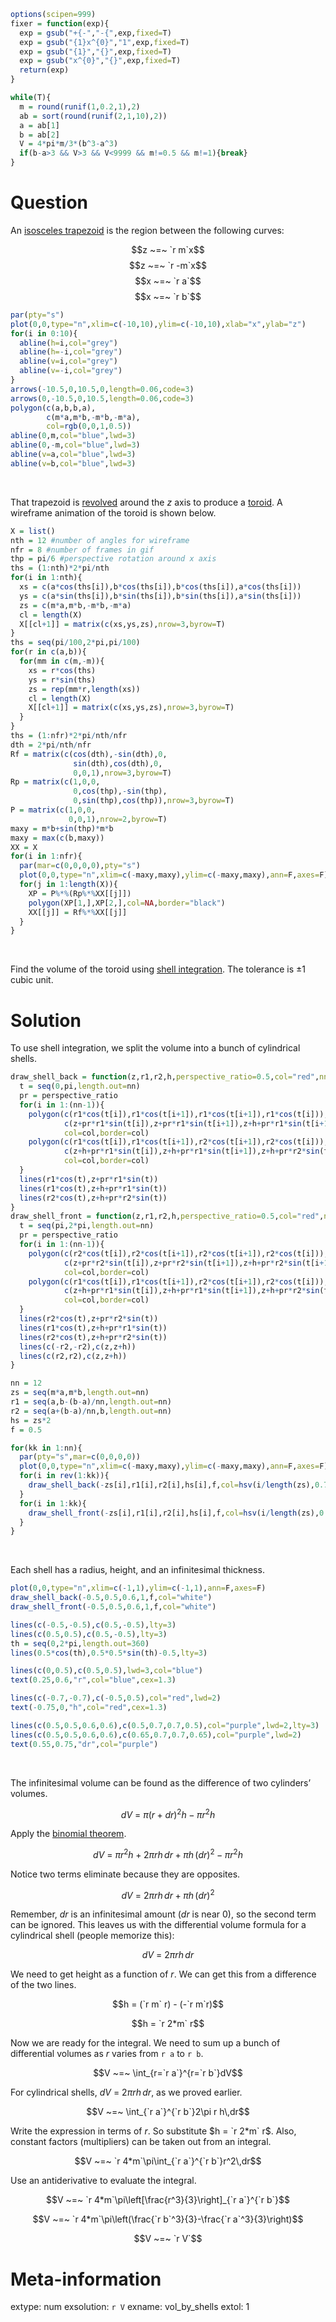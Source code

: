 ```r
options(scipen=999)
fixer = function(exp){
  exp = gsub("+{-","-{",exp,fixed=T)
  exp = gsub("{1}x^{0}","1",exp,fixed=T)
  exp = gsub("{1}","{}",exp,fixed=T)
  exp = gsub("x^{0}","{}",exp,fixed=T)
  return(exp)
}

while(T){
  m = round(runif(1,0.2,1),2)
  ab = sort(round(runif(2,1,10),2))
  a = ab[1]
  b = ab[2]
  V = 4*pi*m/3*(b^3-a^3)
  if(b-a>3 && V>3 && V<9999 && m!=0.5 && m!=1){break}
}


```

Question
========

An [isosceles trapezoid](https://en.wikipedia.org/wiki/Isosceles_trapezoid) is the region between the following curves:

$$z ~=~ `r m`x$$
$$z ~=~ `r -m`x$$
$$x ~=~ `r a`$$
$$x ~=~ `r b`$$

```r
par(pty="s")
plot(0,0,type="n",xlim=c(-10,10),ylim=c(-10,10),xlab="x",ylab="z")
for(i in 0:10){
  abline(h=i,col="grey")
  abline(h=-i,col="grey")
  abline(v=i,col="grey")
  abline(v=-i,col="grey")
}
arrows(-10.5,0,10.5,0,length=0.06,code=3)
arrows(0,-10.5,0,10.5,length=0.06,code=3)
polygon(c(a,b,b,a),
        c(m*a,m*b,-m*b,-m*a),
        col=rgb(0,0,1,0.5))
abline(0,m,col="blue",lwd=3)
abline(0,-m,col="blue",lwd=3)
abline(v=a,col="blue",lwd=3)
abline(v=b,col="blue",lwd=3)

```
\

That trapezoid is [revolved](https://en.wikipedia.org/wiki/Solid_of_revolution) around the $z$ axis to produce a [toroid](https://en.wikipedia.org/wiki/Toroid). A wireframe animation of the toroid is shown below.

```r
X = list()
nth = 12 #number of angles for wireframe
nfr = 8 #number of frames in gif
thp = pi/6 #perspective rotation around x axis
ths = (1:nth)*2*pi/nth
for(i in 1:nth){
  xs = c(a*cos(ths[i]),b*cos(ths[i]),b*cos(ths[i]),a*cos(ths[i]))
  ys = c(a*sin(ths[i]),b*sin(ths[i]),b*sin(ths[i]),a*sin(ths[i]))
  zs = c(m*a,m*b,-m*b,-m*a)
  cl = length(X)
  X[[cl+1]] = matrix(c(xs,ys,zs),nrow=3,byrow=T)
}
ths = seq(pi/100,2*pi,pi/100)
for(r in c(a,b)){
  for(mm in c(m,-m)){
    xs = r*cos(ths)
    ys = r*sin(ths)
    zs = rep(mm*r,length(xs))
    cl = length(X)
    X[[cl+1]] = matrix(c(xs,ys,zs),nrow=3,byrow=T)
  }
}
ths = (1:nfr)*2*pi/nth/nfr
dth = 2*pi/nth/nfr
Rf = matrix(c(cos(dth),-sin(dth),0,
              sin(dth),cos(dth),0,
              0,0,1),nrow=3,byrow=T)
Rp = matrix(c(1,0,0,
              0,cos(thp),-sin(thp),
              0,sin(thp),cos(thp)),nrow=3,byrow=T)
P = matrix(c(1,0,0,
             0,0,1),nrow=2,byrow=T)
maxy = m*b+sin(thp)*m*b
maxy = max(c(b,maxy))
XX = X
for(i in 1:nfr){
  par(mar=c(0,0,0,0),pty="s")
  plot(0,0,type="n",xlim=c(-maxy,maxy),ylim=c(-maxy,maxy),ann=F,axes=F)
  for(j in 1:length(X)){
    XP = P%*%(Rp%*%XX[[j]])
    polygon(XP[1,],XP[2,],col=NA,border="black")
    XX[[j]] = Rf%*%XX[[j]]
  }
}
```
\

Find the volume of the toroid using [shell integration](https://en.wikipedia.org/wiki/Shell_integration). The tolerance is $\pm 1$ cubic unit.


Solution
========

To use shell integration, we split the volume into a bunch of cylindrical shells.

```r
draw_shell_back = function(z,r1,r2,h,perspective_ratio=0.5,col="red",nn=100){
  t = seq(0,pi,length.out=nn)
  pr = perspective_ratio
  for(i in 1:(nn-1)){
    polygon(c(r1*cos(t[i]),r1*cos(t[i+1]),r1*cos(t[i+1]),r1*cos(t[i])),
            c(z+pr*r1*sin(t[i]),z+pr*r1*sin(t[i+1]),z+h+pr*r1*sin(t[i+1]),z+h+pr*r1*sin(t[i])),
            col=col,border=col)
    polygon(c(r1*cos(t[i]),r1*cos(t[i+1]),r2*cos(t[i+1]),r2*cos(t[i])),
            c(z+h+pr*r1*sin(t[i]),z+h+pr*r1*sin(t[i+1]),z+h+pr*r2*sin(t[i+1]),z+h+pr*r2*sin(t[i])),
            col=col,border=col)
  }
  lines(r1*cos(t),z+pr*r1*sin(t))
  lines(r1*cos(t),z+h+pr*r1*sin(t))
  lines(r2*cos(t),z+h+pr*r2*sin(t))
}
draw_shell_front = function(z,r1,r2,h,perspective_ratio=0.5,col="red",nn=100){
  t = seq(pi,2*pi,length.out=nn)
  pr = perspective_ratio
  for(i in 1:(nn-1)){
    polygon(c(r2*cos(t[i]),r2*cos(t[i+1]),r2*cos(t[i+1]),r2*cos(t[i])),
            c(z+pr*r2*sin(t[i]),z+pr*r2*sin(t[i+1]),z+h+pr*r2*sin(t[i+1]),z+h+pr*r2*sin(t[i])),
            col=col,border=col)
    polygon(c(r1*cos(t[i]),r1*cos(t[i+1]),r2*cos(t[i+1]),r2*cos(t[i])),
            c(z+h+pr*r1*sin(t[i]),z+h+pr*r1*sin(t[i+1]),z+h+pr*r2*sin(t[i+1]),z+h+pr*r2*sin(t[i])),
            col=col,border=col)
  }
  lines(r2*cos(t),z+pr*r2*sin(t))
  lines(r1*cos(t),z+h+pr*r1*sin(t))
  lines(r2*cos(t),z+h+pr*r2*sin(t))
  lines(c(-r2,-r2),c(z,z+h))
  lines(c(r2,r2),c(z,z+h))
}

nn = 12
zs = seq(m*a,m*b,length.out=nn)
r1 = seq(a,b-(b-a)/nn,length.out=nn)
r2 = seq(a+(b-a)/nn,b,length.out=nn)
hs = zs*2
f = 0.5

for(kk in 1:nn){
  par(pty="s",mar=c(0,0,0,0))
  plot(0,0,type="n",xlim=c(-maxy,maxy),ylim=c(-maxy,maxy),ann=F,axes=F)
  for(i in rev(1:kk)){
    draw_shell_back(-zs[i],r1[i],r2[i],hs[i],f,col=hsv(i/length(zs),0.7,0.4+0.2*i%%3))
  }
  for(i in 1:kk){
    draw_shell_front(-zs[i],r1[i],r2[i],hs[i],f,col=hsv(i/length(zs),0.7,0.4+0.2*i%%3))
  }
}
```
\

Each shell has a radius, height, and an infinitesimal thickness.

```r
plot(0,0,type="n",xlim=c(-1,1),ylim=c(-1,1),ann=F,axes=F)
draw_shell_back(-0.5,0.5,0.6,1,f,col="white")
draw_shell_front(-0.5,0.5,0.6,1,f,col="white")

lines(c(-0.5,-0.5),c(0.5,-0.5),lty=3)
lines(c(0.5,0.5),c(0.5,-0.5),lty=3)
th = seq(0,2*pi,length.out=360)
lines(0.5*cos(th),0.5*0.5*sin(th)-0.5,lty=3)

lines(c(0,0.5),c(0.5,0.5),lwd=3,col="blue")
text(0.25,0.6,"r",col="blue",cex=1.3)

lines(c(-0.7,-0.7),c(-0.5,0.5),col="red",lwd=2)
text(-0.75,0,"h",col="red",cex=1.3)

lines(c(0.5,0.5,0.6,0.6),c(0.5,0.7,0.7,0.5),col="purple",lwd=2,lty=3)
lines(c(0.5,0.5,0.6,0.6),c(0.65,0.7,0.7,0.65),col="purple",lwd=2)
text(0.55,0.75,"dr",col="purple")
```
\

The infinitesimal volume can be found as the difference of two cylinders' volumes.

$$dV ~=~ \pi(r+dr)^2h-\pi r^2h$$

Apply the [binomial theorem](https://en.wikipedia.org/wiki/Binomial_theorem).

$$dV ~=~ \pi r^2 h + 2\pi r h\,dr + \pi h \, (dr)^2-\pi r^2h$$

Notice two terms eliminate because they are opposites.

$$dV ~=~ 2\pi r h\,dr + \pi h \, (dr)^2$$

Remember, $dr$ is an infinitesimal amount ($dr$ is near 0), so the second term can be ignored. This leaves us with the differential volume formula for a cylindrical shell (people memorize this):

$$dV ~=~ 2\pi r h\,dr$$

We need to get height as a function of $r$. We can get this from a difference of the two lines.

$$h = (`r m` r) - (-`r m`r)$$

$$h = `r 2*m` r$$


Now we are ready for the integral. We need to sum up a bunch of differential volumes as $r$ varies from `r a` to `r b`.

$$V ~=~ \int_{r=`r a`}^{r=`r b`}dV$$

For cylindrical shells, $dV ~=~ 2\pi r h\,dr$, as we proved earlier.


$$V ~=~ \int_{`r a`}^{`r b`}2\pi r h\,dr$$

Write the expression in terms of $r$. So substitute $h = `r 2*m` r$. Also, constant factors (multipliers) can be taken out from an integral.

$$V ~=~ `r 4*m`\pi\int_{`r a`}^{`r b`}r^2\,dr$$

Use an antiderivative to evaluate the integral.

$$V ~=~ `r 4*m`\pi\left[\frac{r^3}{3}\right]_{`r a`}^{`r b`}$$


$$V ~=~ `r 4*m`\pi\left(\frac{`r b`^3}{3}-\frac{`r a`^3}{3}\right)$$

$$V ~=~ `r V`$$


Meta-information
============
extype: num
exsolution: `r V`
exname: vol_by_shells
extol: 1